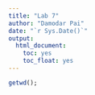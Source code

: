 ```yaml
---
title: "Lab 7"
author: "Damodar Pai"
date: "`r Sys.Date()`"
output: 
  html_document:
    toc: yes 
    toc_float: yes
---
```

```r
getwd(); 
```




